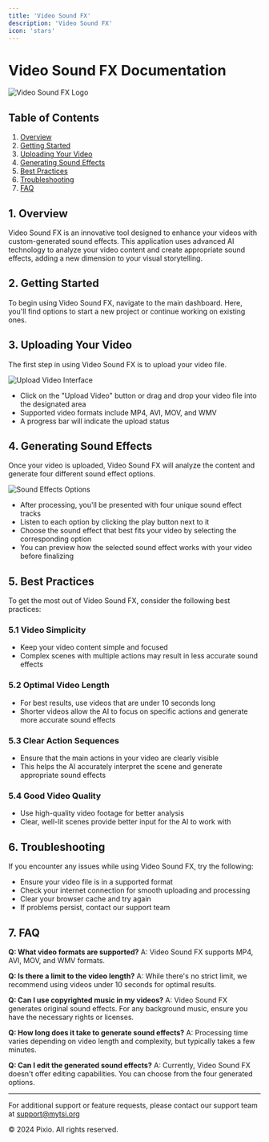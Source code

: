 ```yaml
---
title: 'Video Sound FX'
description: 'Video Sound FX'
icon: 'stars'
---
```




# Video Sound FX Documentation

![Video Sound FX Logo](https://img.mytsi.org/i/mfCG737.png)

## Table of Contents

1. [Overview](#overview)
2. [Getting Started](#getting-started)
3. [Uploading Your Video](#uploading-your-video)
4. [Generating Sound Effects](#generating-sound-effects)
5. [Best Practices](#best-practices)
6. [Troubleshooting](#troubleshooting)
7. [FAQ](#faq)

## 1. Overview

Video Sound FX is an innovative tool designed to enhance your videos with custom-generated sound effects. This application uses advanced AI technology to analyze your video content and create appropriate sound effects, adding a new dimension to your visual storytelling.

## 2. Getting Started

To begin using Video Sound FX, navigate to the main dashboard. Here, you'll find options to start a new project or continue working on existing ones.

## 3. Uploading Your Video

The first step in using Video Sound FX is to upload your video file.

![Upload Video Interface](https://img.mytsi.org/i/d2Zz726.png)

- Click on the "Upload Video" button or drag and drop your video file into the designated area
- Supported video formats include MP4, AVI, MOV, and WMV
- A progress bar will indicate the upload status

## 4. Generating Sound Effects

Once your video is uploaded, Video Sound FX will analyze the content and generate four different sound effect options.

![Sound Effects Options](https://img.mytsi.org/i/mBHj725.png)

- After processing, you'll be presented with four unique sound effect tracks
- Listen to each option by clicking the play button next to it
- Choose the sound effect that best fits your video by selecting the corresponding option
- You can preview how the selected sound effect works with your video before finalizing

## 5. Best Practices

To get the most out of Video Sound FX, consider the following best practices:

### 5.1 Video Simplicity

- Keep your video content simple and focused
- Complex scenes with multiple actions may result in less accurate sound effects

### 5.2 Optimal Video Length

- For best results, use videos that are under 10 seconds long
- Shorter videos allow the AI to focus on specific actions and generate more accurate sound effects

### 5.3 Clear Action Sequences

- Ensure that the main actions in your video are clearly visible
- This helps the AI accurately interpret the scene and generate appropriate sound effects

### 5.4 Good Video Quality

- Use high-quality video footage for better analysis
- Clear, well-lit scenes provide better input for the AI to work with

## 6. Troubleshooting

If you encounter any issues while using Video Sound FX, try the following:

- Ensure your video file is in a supported format
- Check your internet connection for smooth uploading and processing
- Clear your browser cache and try again
- If problems persist, contact our support team

## 7. FAQ

**Q: What video formats are supported?**
A: Video Sound FX supports MP4, AVI, MOV, and WMV formats.

**Q: Is there a limit to the video length?**
A: While there's no strict limit, we recommend using videos under 10 seconds for optimal results.

**Q: Can I use copyrighted music in my videos?**
A: Video Sound FX generates original sound effects. For any background music, ensure you have the necessary rights or licenses.

**Q: How long does it take to generate sound effects?**
A: Processing time varies depending on video length and complexity, but typically takes a few minutes.

**Q: Can I edit the generated sound effects?**
A: Currently, Video Sound FX doesn't offer editing capabilities. You can choose from the four generated options.

---

For additional support or feature requests, please contact our support team at support@mytsi.org

© 2024 Pixio. All rights reserved.
